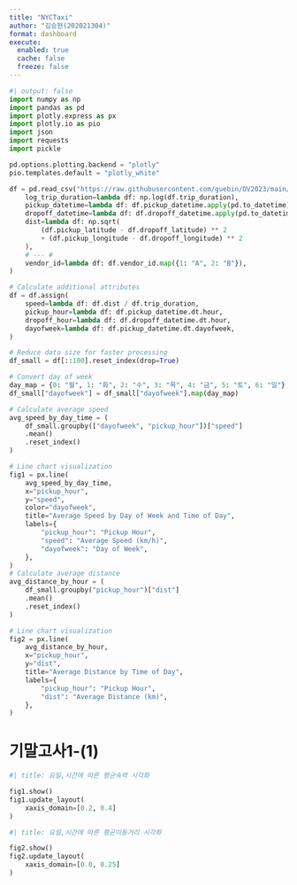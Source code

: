 ```yaml
---
title: "NYCTaxi"
author: "김승현(202021304)"
format: dashboard
execute: 
  enabled: true
  cache: false
  freeze: false
---
```

```python
#| output: false
import numpy as np
import pandas as pd
import plotly.express as px
import plotly.io as pio
import json
import requests
import pickle

pd.options.plotting.backend = "plotly"
pio.templates.default = "plotly_white"

df = pd.read_csv("https://raw.githubusercontent.com/guebin/DV2023/main/posts/NYCTaxi.csv").assign(
    log_trip_duration=lambda df: np.log(df.trip_duration),
    pickup_datetime=lambda df: df.pickup_datetime.apply(pd.to_datetime),
    dropoff_datetime=lambda df: df.dropoff_datetime.apply(pd.to_datetime),
    dist=lambda df: np.sqrt(
        (df.pickup_latitude - df.dropoff_latitude) ** 2
        + (df.pickup_longitude - df.dropoff_longitude) ** 2
    ),
    # --- #
    vendor_id=lambda df: df.vendor_id.map({1: "A", 2: "B"}),
)

# Calculate additional attributes
df = df.assign(
    speed=lambda df: df.dist / df.trip_duration,
    pickup_hour=lambda df: df.pickup_datetime.dt.hour,
    dropoff_hour=lambda df: df.dropoff_datetime.dt.hour,
    dayofweek=lambda df: df.pickup_datetime.dt.dayofweek,
)

# Reduce data size for faster processing
df_small = df[::100].reset_index(drop=True)

# Convert day of week
day_map = {0: "월", 1: "화", 2: "수", 3: "목", 4: "금", 5: "토", 6: "일"}
df_small["dayofweek"] = df_small["dayofweek"].map(day_map)

# Calculate average speed
avg_speed_by_day_time = (
    df_small.groupby(["dayofweek", "pickup_hour"])["speed"]
    .mean()
    .reset_index()
)

# Line chart visualization
fig1 = px.line(
    avg_speed_by_day_time,
    x="pickup_hour",
    y="speed",
    color="dayofweek",
    title="Average Speed by Day of Week and Time of Day",
    labels={
        "pickup_hour": "Pickup Hour",
        "speed": "Average Speed (km/h)",
        "dayofweek": "Day of Week",
    },
)
# Calculate average distance
avg_distance_by_hour = (
    df_small.groupby("pickup_hour")["dist"]
    .mean()
    .reset_index()
)

# Line chart visualization
fig2 = px.line(
    avg_distance_by_hour,
    x="pickup_hour",
    y="dist",
    title="Average Distance by Time of Day",
    labels={
        "pickup_hour": "Pickup Hour",
        "dist": "Average Distance (km)",
    },
)
```

# 기말고사1-(1)



```python
#| title: 요일,시간에 따른 평균속력 시각화        

fig1.show()
fig1.update_layout(
    xaxis_domain=[0.2, 0.4]
)
```

```python
#| title: 요일,시간에 따른 평균이동거리 시각화        

fig2.show()
fig2.update_layout(
    xaxis_domain=[0.0, 0.25]
)
```

